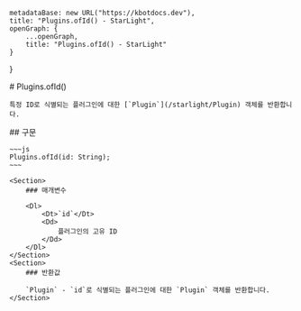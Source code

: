 
    metadataBase: new URL("https://kbotdocs.dev"),
    title: "Plugins.ofId() - StarLight",
    openGraph: {
        ...openGraph,
        title: "Plugins.ofId() - StarLight"
    }
}

<Section>
    # Plugins.ofId()

    특정 ID로 식별되는 플러그인에 대한 [`Plugin`](/starlight/Plugin) 객체를 반환합니다.
</Section>
<Section>
    ## 구문

    ~~~js
    Plugins.ofId(id: String);
    ~~~

    <Section>
        ### 매개변수

        <Dl>
            <Dt>`id`</Dt>
            <Dd>
                플러그인의 고유 ID
            </Dd>
        </Dl>
    </Section>
    <Section>
        ### 반환값

        `Plugin` - `id`로 식별되는 플러그인에 대한 `Plugin` 객체를 반환합니다.
    </Section>
</Section>